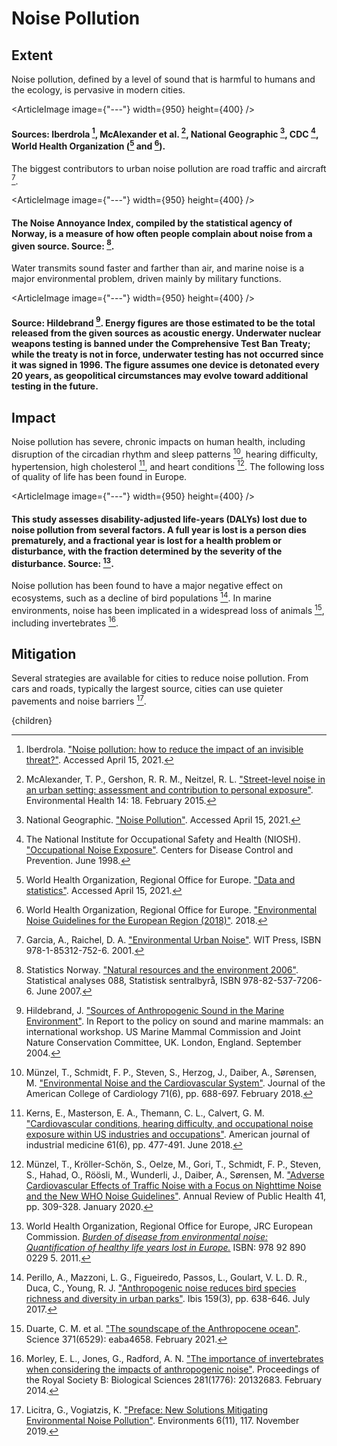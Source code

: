 


# Noise Pollution

## Extent
Noise pollution, defined by a level of sound that is harmful to humans and the ecology, is pervasive in modern cities.

<ArticleImage image={"---"} width={950} height={400} />
#### Sources: Iberdrola [^4], McAlexander et al. [^7], National Geographic [^12], CDC [^15], World Health Organization ([^16] and [^17]).

The biggest contributors to urban noise pollution are road traffic and aircraft [^2].

<ArticleImage image={"---"} width={950} height={400} />
#### The Noise Annoyance Index, compiled by the statistical agency of Norway, is a measure of how often people complain about noise from a given source. Source: [^14].

Water transmits sound faster and farther than air, and marine noise is a major environmental problem, driven mainly by military functions.

<ArticleImage image={"---"} width={950} height={400} />
#### Source: Hildebrand [^3]. Energy figures are those estimated to be the total released from the given sources as acoustic energy. Underwater nuclear weapons testing is banned under the Comprehensive Test Ban Treaty; while the treaty is not in force, underwater testing has not occurred since it was signed in 1996. The figure assumes one device is detonated every 20 years, as geopolitical circumstances may evolve toward additional testing in the future.

## Impact
Noise pollution has severe, chronic impacts on human health, including disruption of the circadian rhythm and sleep patterns [^10], hearing difficulty, hypertension, high cholesterol [^5], and heart conditions [^9]. The following loss of quality of life has been found in Europe.

<ArticleImage image={"---"} width={950} height={400} />
#### This study assesses disability-adjusted life-years (DALYs) lost due to noise pollution from several factors. A full year is lost is a person dies prematurely, and a fractional year is lost for a health problem or disturbance, with the fraction determined by the severity of the disturbance. Source: [^18].

Noise pollution has been found to have a major negative effect on ecosystems, such as a decline of bird populations [^13]. In marine environments, noise has been implicated in a widespread loss of animals [^1], including invertebrates [^8].

## Mitigation
Several strategies are available for cities to reduce noise pollution. From cars and roads, typically the largest source, cities can use quieter pavements and noise barriers [^6].

<ReduceNoiseFromRoadsSolution />

[^1]: Duarte, C. M. et al. ["The soundscape of the Anthropocene ocean"](https://science.sciencemag.org/content/371/6529/eaba4658). Science 371(6529): eaba4658. February 2021.

[^2]: Garcia, A., Raichel, D. A. ["Environmental Urban Noise"](https://www.witpress.com/books/978-1-85312-752-6). WIT Press, ISBN 978-1-85312-752-6. 2001.

[^3]: Hildebrand, J. ["Sources of Anthropogenic Sound in the Marine Environment"](https://www.mmc.gov/wp-content/uploads/hildebrand.pdf). In Report to the policy on sound and marine mammals: an international workshop. US Marine Mammal Commission and Joint Nature Conservation Committee, UK. London, England. September 2004.

[^4]: Iberdrola. ["Noise pollution: how to reduce the impact of an invisible threat?"](https://www.iberdrola.com/environment/what-is-noise-pollution-causes-effects-solutions). Accessed April 15, 2021.

[^5]: Kerns, E., Masterson, E. A., Themann, C. L., Calvert, G. M. ["Cardiovascular conditions, hearing difficulty, and occupational noise exposure within US industries and occupations"](https://www.ncbi.nlm.nih.gov/pmc/articles/PMC6897488/). American journal of industrial medicine 61(6), pp. 477-491. June 2018.

[^6]: Licitra, G., Vogiatzis, K. ["Preface: New Solutions Mitigating Environmental Noise Pollution"](https://www.mdpi.com/2076-3298/6/11/117/htm). Environments 6(11), 117. November 2019.

[^7]: McAlexander, T. P., Gershon, R. R. M., Neitzel, R. L. ["Street-level noise in an urban setting: assessment and contribution to personal exposure"](https://ehjournal.biomedcentral.com/articles/10.1186/s12940-015-0006-y). Environmental Health 14: 18. February 2015.

[^8]: Morley, E. L., Jones, G., Radford, A. N. ["The importance of invertebrates when considering the impacts of anthropogenic noise"](https://www.ncbi.nlm.nih.gov/pmc/articles/PMC3871318/). Proceedings of the Royal Society B: Biological Sciences 281(1776): 20132683. February 2014.

[^9]: Münzel, T., Kröller-Schön, S., Oelze, M., Gori, T., Schmidt, F. P., Steven, S., Hahad, O., Röösli, M., Wunderli, J., Daiber, A., Sørensen, M. ["Adverse Cardiovascular Effects of Traffic Noise with a Focus on Nighttime Noise and the New WHO Noise Guidelines"](https://www.annualreviews.org/doi/10.1146/annurev-publhealth-081519-062400). Annual Review of Public Health 41, pp. 309-328. January 2020.

[^10]: Münzel, T., Schmidt, F. P., Steven, S., Herzog, J., Daiber, A., Sørensen, M. ["Environmental Noise and the Cardiovascular System"](https://www.sciencedirect.com/science/article/pii/S0735109717419309?via%3Dihub). Journal of the American College of Cardiology 71(6), pp. 688-697. February 2018.

[^11]: National Academies of Sciences, Engineering, and Medicine, Transportation Research Board, National Cooperative Highway Research Program, Rochat, J., McKenna, S., Barrett, D., Cubick, K., Riffle, S., Samples, L., Rasmussen, R., Sohaney, R. ["Breaking Barriers: Alternative Approaches to Avoiding and Reducing Highway Traffic Noise Impacts"](https://nap.nationalacademies.org/catalog/26469/breaking-barriers-alternative-approaches-to-avoiding-and-reducing-highway-traffic-noise-impacts). 2022.

[^12]: National Geographic. ["Noise Pollution"](https://www.nationalgeographic.org/encyclopedia/noise-pollution/). Accessed April 15, 2021.

[^13]: Perillo, A., Mazzoni, L. G., Figueiredo, Passos, L., Goulart, V. L. D. R., Duca, C., Young, R. J. ["Anthropogenic noise reduces bird species richness and diversity in urban parks"](https://onlinelibrary.wiley.com/doi/abs/10.1111/ibi.12481). Ibis 159(3), pp. 638-646. July 2017.

[^14]: Statistics Norway. ["Natural resources and the environment 2006"](https://www.ssb.no/en/natur-og-miljo/artikler-og-publikasjoner/natural-resources-and-the-environment-2006). Statistical analyses 088, Statistisk sentralbyrå, ISBN 978-82-537-7206-6. June 2007.

[^15]: The National Institute for Occupational Safety and Health (NIOSH). ["Occupational Noise Exposure"](https://www.cdc.gov/niosh/docs/98-126/default.html). Centers for Disease Control and Prevention. June 1998.

[^16]: World Health Organization, Regional Office for Europe. ["Data and statistics"](https://www.euro.who.int/en/health-topics/environment-and-health/noise/data-and-statistics). Accessed April 15, 2021.

[^17]: World Health Organization, Regional Office for Europe. ["Environmental Noise Guidelines for the European Region (2018)"](https://www.euro.who.int/en/publications/abstracts/environmental-noise-guidelines-for-the-european-region-2018). 2018.

[^18]: World Health Organization, Regional Office for Europe, JRC European Commission. [*Burden of disease from environmental noise: Quantification of healthy life years lost in Europe.*](https://www.who.int/quantifying_ehimpacts/publications/e94888/en/) ISBN: 978 92 890 0229 5. 2011.

  <Article 
    focusAreaUrl={focusAreaUrl} 
    hierarchy={hierarchy} 
    site={site}
  >
    {children}
  </Article>